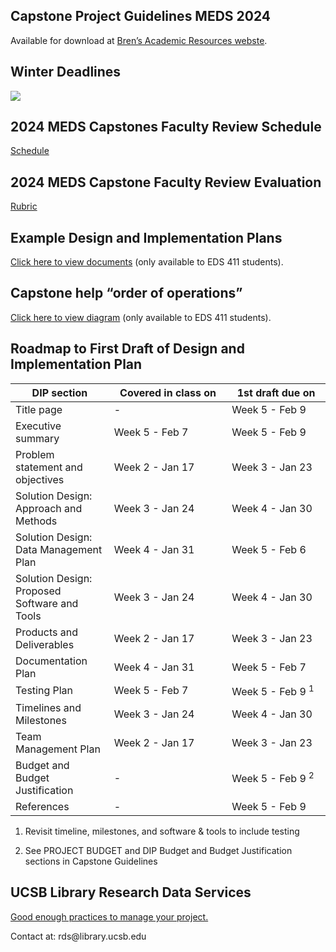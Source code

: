 ## Capstone Project Guidelines MEDS 2024

Available for download at [Bren's Academic Resources webste](https://bren.ucsb.edu/academic-resources-current-students).

## Winter Deadlines

![](/images/winter_deadlines.png)

## 2024 MEDS Capstones Faculty Review Schedule

[Schedule](https://docs.google.com/document/d/13rNpK38MZSpTbZVxK5n2d2VGZptAqtR_7c0Ekvvup_E/edit?usp=sharing)

## 2024 MEDS Capstone Faculty Review Evaluation
[Rubric](https://docs.google.com/document/d/13rNpK38MZSpTbZVxK5n2d2VGZptAqtR_7c0Ekvvup_E/edit?usp=sharing)

## Example Design and Implementation Plans

[Click here to view documents](https://drive.google.com/drive/folders/1i5dkR96C_OOfU57eioQzDL4hi_pso9y8?usp=share_link) (only available to EDS 411 students). 

## Capstone help "order of operations"

[Click here to view diagram](https://drive.google.com/file/d/1W699qeRlQOw_wQCJg0eAMziwCNrvQ7Ur/view?usp=share_link) (only available to EDS 411 students). 

## Roadmap to First Draft of Design and Implementation Plan

| DIP section      | Covered in class on | 1st draft due on |
| ---------------- | ------------------- | ---------------- | 
| Title page       |  -  | Week 5 - Feb 9 | 
| Executive summary   | Week 5 - Feb 7 | Week 5 - Feb 9 | 
| Problem statement and objectives | Week 2 - Jan 17 | Week 3 - Jan 23 | 
| Solution Design: Approach and Methods | Week 3 - Jan 24 | Week 4 - Jan 30 |
| Solution Design: Data Management Plan | Week 4 - Jan 31 | Week 5 - Feb 6|
| Solution Design: Proposed Software and Tools |  Week 3 - Jan 24 | Week 4 - Jan 30 |
| Products and Deliverables | Week 2 - Jan 17 | Week 3 - Jan 23|
| Documentation Plan | Week 4 - Jan 31 | Week 5 - Feb 7 | 
| Testing Plan | Week 5 - Feb 7 | Week 5 - Feb 9 ^1^ | 
| Timelines and Milestones | Week 3 - Jan 24 | Week 4 - Jan 30 |
| Team Management Plan | Week 2 - Jan 17 | Week 3 - Jan 23 |
| Budget and Budget Justification | - | Week 5 - Feb 9 ^2^ | 
| References | - | Week 5 - Feb 9 | 


1. Revisit timeline, milestones, and software & tools to include testing

2. See PROJECT BUDGET and DIP Budget and Budget Justification sections in Capstone Guidelines

## UCSB Library Research Data Services

[Good enough practices to manage your project.](https://ucsb-library-research-data-services.github.io/project-data-management/)

Contact at: rds@library.ucsb.edu
